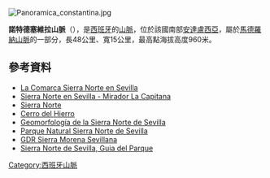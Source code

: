 [[Image:Panoramica_constantina.jpg|right]]
{{Coord|37|55|0|N|5|40|30|W|display=title}}

'''諾特德塞維拉山脈'''（{{lang-es|Sierra Norte de Sevilla}}），是[[西班牙|西班牙]]的[[山脈|山脈]]，位於該國南部[[安達盧西亞|安達盧西亞]]，屬於[[馬德羅納山脈|馬德羅納山脈]]的一部分，長48公里、寬15公里，最高點海拔高度960米。

==參考資料==
*[https://web.archive.org/web/20130518063014/http://www.naturural.es/Sierra-Norte.php La Comarca Sierra Norte en Sevilla]
*[http://www.juntadeandalucia.es/medioambiente/servtc5/ventana/mostrarFicha.do?idEquipamiento=19678 Sierra Norte en Sevilla - Mirador La Capitana]{{Wayback|url=http://www.juntadeandalucia.es/medioambiente/servtc5/ventana/mostrarFicha.do?idEquipamiento=19678 |date=20130712141705 }}
*[http://www.wandern-in-andalusien.de/html/sierra_norte.html Sierra Norte]{{Wayback|url=http://www.wandern-in-andalusien.de/html/sierra_norte.html |date=20141005050306 }}
*[https://web.archive.org/web/20160304095607/http://perso.wanadoo.es/viajerosweb/cerrohierro/index.htm Cerro del Hierro]
*[https://web.archive.org/web/20150924085432/http://www.redes-cepalcala.org/ciencias1/geologia/recursos_didacticos/geomorfologia_snorte.htm Geomorfología de la Sierra Norte de Sevilla]
*[http://www.sierranortedesevilla.com Parque Natural Sierra Norte de Sevilla]{{Wayback|url=http://www.sierranortedesevilla.com/ |date=20180809041818 }}
*[https://web.archive.org/web/20140714202819/http://www.sierramorenasevilla.org/web/index.php/es/adr/gdr-sierra-morena-sevillana.html GDR Sierra Morena Sevillana]
*[http://www.juntadeandalucia.es/medioambiente/site/portalweb/menuitem.7e1cf46ddf59bb227a9ebe205510e1ca/?vgnextoid=80aa3c058c00f110VgnVCM2000000624e50aRCRD&vgnextchannel=c0bead1243185310VgnVCM2000000624e50aRCRD Sierra Norte de Sevilla, Guia del Parque]{{Wayback|url=http://www.juntadeandalucia.es/medioambiente/site/portalweb/menuitem.7e1cf46ddf59bb227a9ebe205510e1ca/?vgnextoid=80aa3c058c00f110VgnVCM2000000624e50aRCRD&vgnextchannel=c0bead1243185310VgnVCM2000000624e50aRCRD |date=20140312052703 }}

{{Spain-geo-stub}}
[[Category:西班牙山脈|Category:西班牙山脈]]